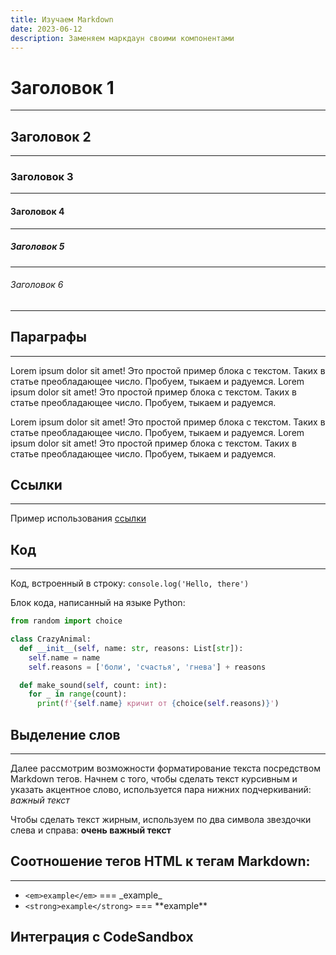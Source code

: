 ```yaml
---
title: Изучаем Markdown
date: 2023-06-12
description: Заменяем маркдаун своими компонентами
---
```


# Заголовок 1

---

## Заголовок 2

---

### Заголовок 3

---

#### Заголовок 4

---

##### Заголовок 5

---

###### Заголовок 6

---

## Параграфы

---

Lorem ipsum dolor sit amet! Это простой пример блока с текстом. Таких в статье
преобладающее число. Пробуем, тыкаем и радуемся. Lorem ipsum dolor sit amet! Это
простой пример блока с текстом. Таких в статье преобладающее число. Пробуем,
тыкаем и радуемся.

Lorem ipsum dolor sit amet! Это простой пример блока с текстом. Таких в статье
преобладающее число. Пробуем, тыкаем и радуемся. Lorem ipsum dolor sit amet! Это
простой пример блока с текстом. Таких в статье преобладающее число. Пробуем,
тыкаем и радуемся.

## Ссылки

---

Пример использования [ссылки](https://vk.com/wardxela)

## Код

---

Код, встроенный в строку: `console.log('Hello, there')`

Блок кода, написанный на языке Python:

```Python
from random import choice

class CrazyAnimal:
  def __init__(self, name: str, reasons: List[str]):
    self.name = name
    self.reasons = ['боли', 'счастья', 'гнева'] + reasons

  def make_sound(self, count: int):
    for _ in range(count):
      print(f'{self.name} кричит от {choice(self.reasons)}')
```

## Выделение слов

---

Далее рассмотрим возможности форматирование текста посредством Markdown тегов.
Начнем с того, чтобы сделать текст курсивным и указать акцентное слово,
используется пара нижних подчеркиваний: _важный текст_

Чтобы сделать текст жирным, используем по два символа звездочки слева и справа:
**очень важный текст**

## Соотношение тегов HTML к тегам Markdown:

---

- `<em>example</em>` === \_example\_
- `<strong>example</strong>` === \*\*example\*\*

## Интеграция с CodeSandbox

<CodeSandbox id="bold-archimedes-cpgpxl" title="Hello, CodeSandbox" />
